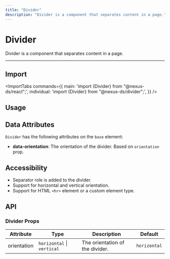 ```yaml
---
title: "Divider"
description: "Divider is a component that separates content in a page."
---
```



# Divider

Divider is a component that separates content in a page.

<ComponentLinks component="divider" reactAriaHook="useSeparator" rscCompatible />

---



## Import

<ImportTabs
  commands={{
    main: 'import {Divider} from "@nexus-ds/react";',
    individual: 'import {Divider} from "@nexus-ds/divider";',
  }}
/>

## Usage

<CodeDemo title="Usage" files={dividerContent.usage} />

<Spacer y={4}/>  

## Data Attributes

`Divider` has the following attributes on the `base` element:

- **data-orientation**:
  The orientation of the divider. Based on `orientation` prop.

<Spacer y={4}/>  

## Accessibility

- Separator role is added to the divider.
- Support for horizontal and vertical orientation.
- Support for HTML `<hr>` element or a custom element type.

<Spacer y={4}/>  

## API

### Divider Props

| Attribute   | Type                       | Description                     | Default      |
| ----------- | -------------------------- | ------------------------------- | ------------ |
| orientation | `horizontal` \| `vertical` | The orientation of the divider. | `horizontal` |
